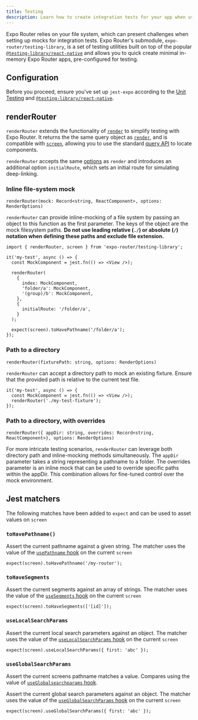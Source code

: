 ```yaml
---
title: Testing
description: Learn how to create integration tests for your app when using Expo Router.
---
```


Expo Router relies on your file system, which can present challenges when setting up mocks for integration tests. Expo Router's submodule, `expo-router/testing-library`, is a set of testing utilities built on top of the popular [`@testing-library/react-native`](https://callstack.github.io/react-native-testing-library/) and allows you to quick create minimal in-memory Expo Router apps, pre-configured for testing.

## Configuration

Before you proceed, ensure you've set up `jest-expo` according to the [Unit Testing](/develop/testing) and [`@testing-library/react-native`](https://callstack.github.io/react-native-testing-library/docs/getting-started).

## renderRouter

`renderRouter` extends the functionality of [`render`](https://callstack.github.io/react-native-testing-library/docs/api#render) to simplify testing with Expo Router. It returns the the same query object as [`render`](https://callstack.github.io/react-native-testing-library/docs/api#render), and is compatible with [`screen`](https://callstack.github.io/react-native-testing-library/docs/api#screen), allowing you to use the standard [query API](https://callstack.github.io/react-native-testing-library/docs/api-queries) to locate components.

`renderRouter` accepts the same [options](https://callstack.github.io/react-native-testing-library/docs/api#render-options) as `render` and introduces an additional option `initialRoute`, which sets an initial route for simulating deep-linking.

### Inline file-system mock

`renderRouter(mock: Record<string, ReactComponent>, options: RenderOptions)`

`renderRouter` can provide inline-mocking of a file system by passing an object to this function as the first parameter. The keys of the object are the mock filesystem paths. **Do not use leading relative (`./`) or absolute (`/`) notation when defining these paths and exclude file extension.**

```tsx app.test.tsx
import { renderRouter, screen } from 'expo-router/testing-library';

it('my-test', async () => {
  const MockComponent = jest.fn(() => <View />);

  renderRouter(
    {
      index: MockComponent,
      'folder/a': MockComponent,
      '(group)/b': MockComponent,
    },
    {
      initialRoute: '/folder/a',
    }
  );

  expect(screen).toHavePathname('/folder/a');
});
```

### Path to a directory

`renderRouter(fixturePath: string, options: RenderOptions)`

`renderRouter` can accept a directory path to mock an existing fixture. Ensure that the provided path is relative to the current test file.

```tsx app.test.js
it('my-test', async () => {
  const MockComponent = jest.fn(() => <View />);
  renderRouter('./my-test-fixture');
});
```

### Path to a directory, with overrides

`renderRouter({ appDir: string, overrides: Record<string, ReactComponent>}, options: RenderOptions)`

For more intricate testing scenarios, `renderRouter` can leverage both directory path and inline-mocking methods simultaneously. The `appDir` parameter takes a string representing a pathname to a folder. The overrides parameter is an inline mock that can be used to override specific paths within the appDir. This combination allows for fine-tuned control over the mock environment.

## Jest matchers

The following matches have been added to `expect` and can be used to asset values on `screen`

### `toHavePathname()`

Assert the current pathname against a given string. The matcher uses the value of the [`usePathname` hook](/router/reference/hooks/#usepathname) on the current `screen`

```tsx app.test.ts
expect(screen).toHavePathname('/my-router');
```

### `toHaveSegments`

Assert the current segments against an array of strings. The matcher uses the value of the [`useSegments` hook](/router/reference/hooks/#usesegments) on the current `screen`

```tsx app.test.ts
expect(screen).toHaveSegments(['[id]']);
```

### `useLocalSearchParams`

Assert the current local search parameters against an object. The matcher uses the value of the [`useLocalSearchParams` hook](/router/reference/hooks/#uselocalsearchparams) on the current `screen`

```tsx app.test.ts
expect(screen).useLocalSearchParams({ first: 'abc' });
```

### `useGlobalSearchParams`

Assert the current screens pathname matches a value. Compares using the value of [`useGlobalsearchparams` hook](/router/reference/hooks/#useglobalsearchparams).

Assert the current global search parameters against an object. The matcher uses the value of the [`useGlobalSearchParams` hook](/router/reference/hooks/#useglobalsearchparams) on the current `screen`

```tsx app.test.ts
expect(screen).useGlobalSearchParams({ first: 'abc' });
```
